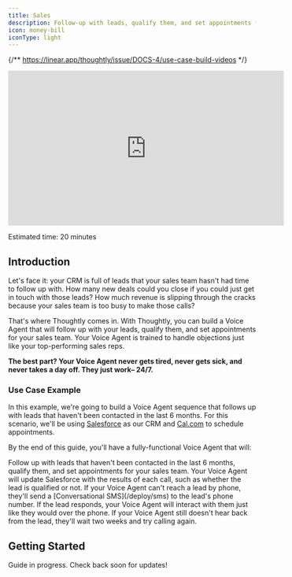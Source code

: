 ```yaml
---
title: Sales
description: Follow-up with leads, qualify them, and set appointments for your sales team
icon: money-bill
iconType: light
---
```


{/** https://linear.app/thoughtly/issue/DOCS-4/use-case-build-videos */}

<Frame caption="Building your first Voice Agent">
	<iframe width="560" height="315" src="https://www.youtube.com/embed/bQ1X7ZhRcOw?si=CDpNyv2yfWsCjQ_a" title="YouTube video player" frameborder="0" allow="accelerometer; autoplay; clipboard-write; encrypted-media; gyroscope; picture-in-picture; web-share" referrerpolicy="strict-origin-when-cross-origin" allowfullscreen></iframe>
</Frame>

<Icon icon="clock" iconType="light" /> Estimated time: 20 minutes

## Introduction

Let's face it: your CRM is full of leads that your sales team hasn't had time to follow up with. How many new deals could you close if you could just get in touch with those leads? How much revenue is slipping through the cracks because your sales team is too busy to make those calls?

That's where Thoughtly comes in. With Thoughtly, you can build a Voice Agent that will follow up with your leads, qualify them, and set appointments for your sales team. Your Voice Agent is trained to handle objections just like your top-performing sales reps.

**The best part? Your Voice Agent never gets tired, never gets sick, and never takes a day off. They just work– 24/7.**


<ColdCallingWarning/>

### Use Case Example

In this example, we're going to build a Voice Agent sequence that follows up with leads that haven't been contacted in the last 6 months. For this scenario, we'll be using [Salesforce](/integrations/crm/salesforce) as our CRM and [Cal.com](/integrations/scheduling/cal-com) to schedule appointments.

By the end of this guide, you'll have a fully-functional Voice Agent that will:

<Steps>
	<Step title="Call old leads">
		Follow up with leads that haven't been contacted in the last 6 months, qualify them, and set appointments for your sales team. Your Voice Agent will update Salesforce with the results of each call, such as whether the lead is qualified or not.
	</Step>
	<Step title="If no answer, send a text">
		If your Voice Agent can't reach a lead by phone, they'll send a [Conversational SMS](/deploy/sms) to the lead's phone number. If the lead responds, your Voice Agent will interact with them just like they would over the phone.
	</Step>
	<Step title="Wait two weeks, then call again">
		If your Voice Agent still doesn't hear back from the lead, they'll wait two weeks and try calling again.
	</Step>
</Steps>

## Getting Started

<Info>Guide in progress. Check back soon for updates!</Info>
